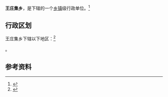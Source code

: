 {{中国乡级行政区|37/15/22/212/000}}

'''王庄集乡'''，是{{PRC admin/fullname|37/15/22/212/000|3}}下辖的一个[[乡镇|乡镇]]级行政单位。<ref>{{PRC admin/ref sgc|{{PRC admin/parent|37/15/22/212/000}}}}</ref>

== 行政区划 ==

王庄集乡下辖以下地区：<ref>{{PRC admin/ref sgc|37/15/22/212/000}}</ref>

{{PRC admin/children|37/15/22/212/000}}。

== 参考资料 ==

{{reflist}}

{{行政区划小作品}}
{{PRC admin/navcat|37/15/22/212/000}}